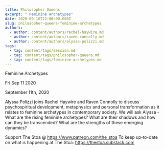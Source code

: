 ```yaml
---
title: Philosopher Queens
excerpt: " Feminine Archetypes"
date: 2020-09-10T22:00:00.000Z
slug: philosopher-queens-feminine-archetypes
authors:
  - author: content/authors/rachel-haywire.md
  - author: content/authors/raven-connolly.md
  - author: content/authors/alyssa-polizzi.md
tags:
  - tag: content/tags/session.md
  - tag: content/tags/philosopher-queens.md
  - tag: content/tags/feminine-archetypes.md
---
```




 Feminine Archetypes

Fri Sep 11 2020

September 11th, 2020

Alyssa Polizzi joins Rachel Haywire and Raven Connolly to discuss psychospiritual development, metaphysics and personal transformation as it relates to feminine archetypes in contemporary society. We will ask Alyssa - What are the rising feminine archetypes? What are their shadows and how can they be transcended? What are the strengths of these emerging dynamics?

Support The Stoa @ https://www.patreon.com/the_stoa
To keep up-to-date on what is happening at The Stoa: https://thestoa.substack.com



